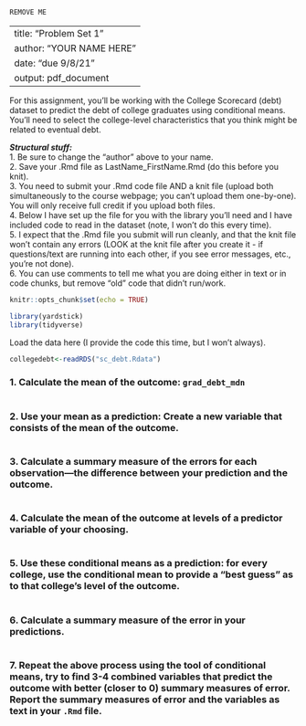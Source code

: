 ```{r}
REMOVE ME
```
---
title: "Problem Set 1"
author: "YOUR NAME HERE"
date: "due 9/8/21"
output: pdf_document
---

For this assignment, you'll be working with the College Scorecard (debt) dataset to predict the debt of college graduates using conditional means. You'll need to select the college-level characteristics that you think might be related to eventual debt.  

***Structural stuff:***      
1. Be sure to change the "author" above to your name.     
2. Save your .Rmd file as LastName_FirstName.Rmd (do this before you knit).    
3. You need to submit your .Rmd code file AND a knit file (upload both simultaneously to the course webpage; you can't upload them one-by-one). You will only receive full credit if you upload both files.    
4. Below I have set up the file for you with the library you'll need and I have included code to read in the dataset (note, I won't do this every time).    
5. I expect that the .Rmd file you submit will run cleanly, and that the knit file won't contain any errors (LOOK at the knit file after you create it - if questions/text are running into each other, if you see error messages, etc., you're not done).      
6. You can use comments to tell me what you are doing either in text or in code chunks, but remove "old" code that didn't run/work.      


```{r}
knitr::opts_chunk$set(echo = TRUE)

library(yardstick)
library(tidyverse)
```

Load the data here (I provide the code this time, but I won't always).
```{r}
collegedebt<-readRDS("sc_debt.Rdata")
```


### 1. Calculate the mean of the outcome: `grad_debt_mdn`
```{r}

```

### 2. Use your mean as a prediction: Create a new variable that consists of the mean of the outcome.
```{r}

```

### 3. Calculate a summary measure of the errors for each observation---the difference between your prediction and the outcome.
```{r}

```

### 4. Calculate the mean of the outcome at levels of a predictor variable of your choosing. 
```{r}

```

### 5. Use these conditional means as a prediction: for every college, use the conditional mean to provide a "best guess" as to that college's level of the outcome.  
```{r}

```

### 6. Calculate a summary measure of the error in your predictions.
```{r}

```

### 7. Repeat the above process using the tool of conditional means, try to find 3-4 combined variables that predict the outcome with better (closer to 0) summary measures of error. Report the summary measures of error and the variables as text in your `.Rmd` file.
```{r}

```


